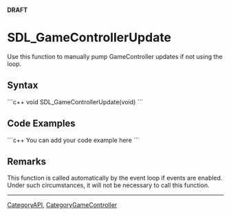 <!-- pragma section-numbers off -->
<!-- pragma camelcase off -->
'''DRAFT'''

<!-- #*^*^*^*^*See http://wiki.libsdl.org/moin.cgi/SGFunctions for details on editing this page*^*^*^*^* -->


= SDL_GameControllerUpdate =
Use this function to manually pump GameController updates if not using the loop.




== Syntax ==
```c++
void SDL_GameControllerUpdate(void)
```


== Code Examples ==
```c++
You can add your code example here
```

<!-- #Leave this section as-is unless you have a code example to put in.  In that case, replace You can add your code example here with your code example following the Style Guide instructions.  Leave the rest of the markup alone and delete this comment. -->


== Remarks ==
This function is called automatically by the event loop if events are enabled.  Under such circumstances, it will not be necessary to call this function.


----
[[CategoryAPI]], [[CategoryGameController]]
